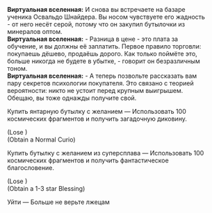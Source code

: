 {{Диалог Начало}}
:'''Виртуальная вселенная:''' И снова вы встречаете на базаре ученика Освальдо Шнайдера. Вы носом чувствуете его жадность - от него несёт серой, потому что он закупил бутылочки из минералов оптом.
:'''Виртуальная вселенная:''' - Разница в цене - это плата за обучение, и вы должны её заплатить. Первое правило торговли: покупаешь дёшево, продаёшь дорого. Как только поймёте это, больше никогда не будете в убытке, - говорит он безразличным тоном.
:'''Виртуальная вселенная:''' - А теперь позвольте рассказать вам пару секретов психологии покупателя. Это связано с теорией вероятности: никто не устоит перед крупным выигрышем. Обещаю, вы тоже однажды получите свой.
:{{Диалог|Звезда}} Купить янтарную бутылку с желанием &mdash; Использовать 100 космических фрагментов и получить загадочную диковину.
:;(Lose {{Предмет|Космические фрагменты|20|x=100}})
:;(Obtain a Normal Curio)
:{{Диалог|Звезда}} Купить бутылку с желанием из суперсплава &mdash; Использовать 100 космических фрагментов и получить фантастическое благословение.
:;(Lose {{Предмет|Космические фрагменты|20|x=100}})
:;(Obtain a 1-3 star Blessing)
:{{Диалог|Звезда}} Уйти &mdash; Больше не верьте лжецам
{{Диалог Конец}}